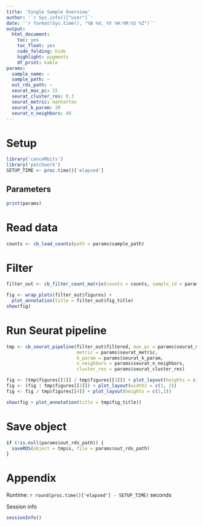 ```yaml
---
title: 'Single Sample Overview'
author: '`r Sys.info()["user"]`'
date: '`r format(Sys.time(), "%B %d, %Y %H:%M:%S %Z")`'
output:
  html_document: 
    toc: yes
    toc_float: yes
    code_folding: hide
    highlight: pygments
    df_print: kable
params:
  sample_name: ~
  sample_path: ~
  out_rds_path: ~
  seurat_max_pc: 15
  seurat_cluster_res: 0.3
  seurat_metric: manhattan
  seurat_k_param: 20
  seurat_n_neighbors: 40
---
```


# Setup
```r
library('canceRbits')
library('patchwork')
SETUP_TIME <- proc.time()['elapsed']
```

## Parameters
```r
print(params)
```

# Read data
```r
counts <- cb_load_counts(path = params$sample_path)
```

# Filter
```r
filter_out <- cb_filter_count_matrix(counts = counts, sample_id = params$sample_name)
```


```r
fig <- wrap_plots(filter_out$figures) +
  plot_annotation(title = filter_out$fig_title)
show(fig)
```

# Run Seurat pipeline
```r
tmp <- cb_seurat_pipeline(filter_out$filtered, max_pc = params$seurat_max_pc,
                          metric = params$seurat_metric, 
                          k_param = params$seurat_k_param, 
                          n_neighbors = params$seurat_n_neighbors,
                          cluster_res = params$seurat_cluster_res)
```


```r
fig <- (tmp$figures[[1]] / tmp$figures[[3]]) + plot_layout(heights = c(3,2))
fig <- (fig | tmp$figures[[2]]) + plot_layout(widths = c(1, 2))
fig <- fig / tmp$figures[[4]] + plot_layout(heights = c(3,1))

show(fig + plot_annotation(title = tmp$fig_title))
```

# Save object
```r
if (!is.null(params$out_rds_path)) {
  saveRDS(object = tmp$s, file = params$out_rds_path)
}
```

# Appendix

Runtime: `r round(proc.time()['elapsed'] - SETUP_TIME)` seconds

Session info
```r
sessionInfo()
```
